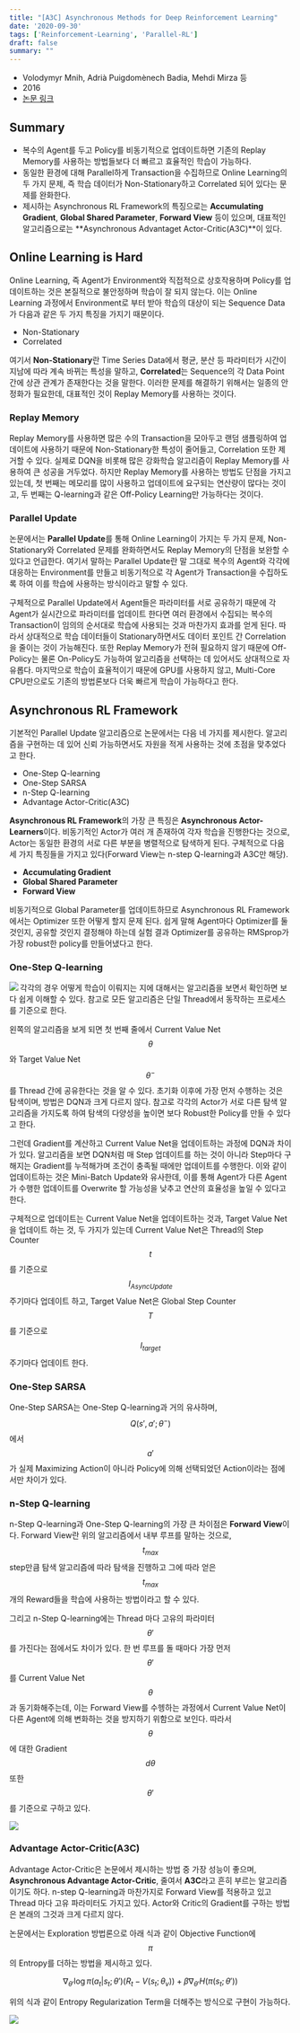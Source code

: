 ```yaml
---
title: "[A3C] Asynchronous Methods for Deep Reinforcement Learning"
date: '2020-09-30'
tags: ['Reinforcement-Learning', 'Parallel-RL']
draft: false
summary: ""
---
```


- Volodymyr Mnih, Adrià Puigdomènech Badia, Mehdi Mirza 등
- 2016
- [논문 링크](<https://arxiv.org/abs/1602.01783>)

## Summary

- 복수의 Agent를 두고 Policy를 비동기적으로 업데이트하면 기존의 Replay Memory를 사용하는 방법들보다 더 빠르고 효율적인 학습이 가능하다.
- 동일한 환경에 대해 Parallel하게 Transaction을 수집하므로 Online Learning의 두 가지 문제, 즉 학습 데이터가 Non-Stationary하고 Correlated 되어 있다는 문제를 완화한다.
- 제시하는 Asynchronous RL Framework의 특징으로는 **Accumulating Gradient**, **Global Shared Parameter**, **Forward View** 등이 있으며, 대표적인 알고리즘으로는 **Asynchronous Advantaget Actor-Critic(A3C)**이 있다.

## Online Learning is Hard

Online Learning, 즉 Agent가 Environment와 직접적으로 상호작용하며 Policy를 업데이트하는 것은 본질적으로 불안정하며 학습이 잘 되지 않는다. 이는 Online Learning 과정에서 Environment로 부터 받아 학습의 대상이 되는 Sequence Data가 다음과 같은 두 가지 특징을 가지기 때문이다.

- Non-Stationary
- Correlated

여기서 **Non-Stationary**란 Time Series Data에서 평균, 분산 등 파라미터가 시간이 지남에 따라 계속 바뀌는 특성을 말하고, **Correlated**는 Sequence의 각 Data Point 간에 상관 관계가 존재한다는 것을 말한다. 이러한 문제를 해결하기 위해서는 일종의 안정화가 필요한데, 대표적인 것이 Replay Memory를 사용하는 것이다.

### Replay Memory

Replay Memory를 사용하면 많은 수의 Transaction을 모아두고 랜덤 샘플링하여 업데이트에 사용하기 때문에 Non-Stationary한 특성이 줄어들고, Correlation 또한 제거할 수 있다. 실제로 DQN을 비롯해 많은 강화학습 알고리즘이 Replay Memory를 사용하여 큰 성공을 거두었다. 하지만 Replay Memory를 사용하는 방법도 단점을 가지고 있는데, 첫 번째는 메모리를 많이 사용하고 업데이트에 요구되는 연산량이 많다는 것이고, 두 번째는 Q-learning과 같은 Off-Policy Learning만 가능하다는 것이다.

### Parallel Update

논문에서는 **Parallel Update**를 통해 Online Learning이 가지는 두 가지 문제, Non-Stationary와 Correlated 문제를 완화하면서도 Replay Memory의 단점을 보완할 수 있다고 언급한다. 여기서 말하는 Parallel Update란 말 그대로 복수의 Agent와 각각에 대응하는 Environment를 만들고 비동기적으로 각 Agent가 Transaction을 수집하도록 하여 이를 학습에 사용하는 방식이라고 말할 수 있다.

구체적으로 Parallel Update에서 Agent들은 파라미터를 서로 공유하기 때문에 각 Agent가 실시간으로 파라미터를 업데이트 한다면 여러 환경에서 수집되는 복수의 Transaction이 임의의 순서대로 학습에 사용되는 것과 마찬가지 효과를 얻게 된다. 따라서 상대적으로 학습 데이터들이 Stationary하면서도 데이터 포인트 간 Correlation을 줄이는 것이 가능해진다. 또한 Replay Memory가 전혀 필요하지 않기 때문에 Off-Policy는 물론 On-Policy도 가능하여 알고리즘을 선택하는 데 있어서도 상대적으로 자유롭다. 마지막으로 학습이 효율적이기 때문에 GPU를 사용하지 않고, Multi-Core CPU만으로도 기존의 방법론보다 더욱 빠르게 학습이 가능하다고 한다.

## Asynchronous RL Framework

기본적인 Parallel Update 알고리즘으로 논문에서는 다음 네 가지를 제시한다. 알고리즘을 구현하는 데 있어 신뢰 가능하면서도 자원을 적게 사용하는 것에 초점을 맞추었다고 한다.

- One-Step Q-learning
- One-Step SARSA
- n-Step Q-learning
- Advantage Actor-Critic(A3C)

**Asynchronous RL Framework**의 가장 큰 특징은 **Asynchronous Actor-Learners**이다. 비동기적인 Actor가 여러 개 존재하여 각자 학습을 진행한다는 것으로, Actor는 동일한 환경의 서로 다른 부분을 병렬적으로 탐색하게 된다. 구체적으로 다음 세 가지 특징들을 가지고 있다(Forward View는 n-step Q-learning과 A3C만 해당).

- **Accumulating Gradient**
- **Global Shared Parameter**
- **Forward View**

비동기적으로 Global Parameter를 업데이트하므로 Asynchronous RL Framework에서는 Optimizer 또한 어떻게 할지 문제 된다. 쉽게 말해 Agent마다 Optimizer를 둘 것인지, 공유할 것인지 결정해야 하는데 실험 결과 Optimizer를 공유하는 RMSprop가 가장 robust한 policy를 만들어냈다고 한다.

### One-Step Q-learning

<img src="/static/images/paper-review/a3c_one_step_q_learning.png" className="w-[25em] mx-auto block" align="left" />

각각의 경우 어떻게 학습이 이뤄지는 지에 대해서는 알고리즘을 보면서 확인하면 보다 쉽게 이해할 수 있다. 참고로 모든 알고리즘은 단일 Thread에서 동작하는 프로세스를 기준으로 한다.

왼쪽의 알고리즘을 보게 되면 첫 번째 줄에서 Current Value Net $$\theta$$와 Target Value Net $$\theta^-$$를 Thread 간에 공유한다는 것을 알 수 있다. 초기화 이후에 가장 먼저 수행하는 것은 탐색이며, 방법은 DQN과 크게 다르지 않다. 참고로 각각의 Actor가 서로 다른 탐색 알고리즘을 가지도록 하여 탐색의 다양성을 높이면 보다 Robust한 Policy를 만들 수 있다고 한다.

그런데 Gradient를 계산하고 Current Value Net을 업데이트하는 과정에 DQN과 차이가 있다. 알고리즘을 보면 DQN처럼 매 Step 업데이트를 하는 것이 아니라 Step마다 구해지는 Gradient를 누적해가며 조건이 충족될 때에만 업데이트를 수행한다. 이와 같이 업데이트하는 것은 Mini-Batch Update와 유사한데, 이를 통해 Agent가 다른 Agent가 수행한 업데이트를 Overwrite 할 가능성을 낮추고 연산의 효율성을 높일 수 있다고 한다.

구체적으로 업데이트는 Current Value Net을 업데이트하는 것과, Target Value Net을 업데이트 하는 것, 두 가지가 있는데 Current Value Net은 Thread의 Step Counter $$t$$를 기준으로 $$I_{AsyncUpdate}$$ 주기마다 업데이트 하고, Target Value Net은 Global Step Counter $$T$$를 기준으로 $$I_{target}$$ 주기마다 업데이트 한다.

### One-Step SARSA

One-Step SARSA는 One-Step Q-learning과 거의 유사하며, $$Q(s',a';\theta^-)$$에서 $$a'$$가 실제 Maximizing Action이 아니라 Policy에 의해 선택되었던 Action이라는 점에서만 차이가 있다.

### n-Step Q-learning

n-Step Q-learning과 One-Step Q-learning의 가장 큰 차이점은 **Forward View**이다. Forward View란 위의 알고리즘에서 내부 루프를 말하는 것으로, $$t_{max}$$ step만큼 탐색 알고리즘에 따라 탐색을 진행하고 그에 따라 얻은 $$t_{max}$$개의 Reward들을 학습에 사용하는 방법이라고 할 수 있다.

그리고 n-Step Q-learning에는 Thread 마다 고유의 파라미터 $$\theta'$$를 가진다는 점에서도 차이가 있다. 한 번 루프를 돌 때마다 가장 먼저 $$\theta'$$를 Current Value Net $$\theta$$과 동기화해주는데, 이는 Forward View를 수헹하는 과정에서 Current Value Net이 다른 Agent에 의해 변화하는 것을 방지하기 위함으로 보인다. 따라서 $$\theta$$에 대한 Gradient $$d\theta$$ 또한 $$\theta'$$를 기준으로 구하고 있다.

<img src="/static/images/paper-review/a3c_n_step_q_learning.png" className="w-[45em] mx-auto block" />

### Advantage Actor-Critic(A3C)

Advantage Actor-Critic은 논문에서 제시하는 방법 중 가장 성능이 좋으며, **Asynchronous Advantage Actor-Critic**, 줄여서 **A3C**라고 흔히 부르는 알고리즘이기도 하다. n-step Q-learning과 마찬가지로 Forward View를 적용하고 있고 Thread 마다 고유 파라미터도 가지고 있다. Actor와 Critic의 Gradient를 구하는 방법은 본래의 그것과 크게 다르지 않다.

논문에서는 Exploration 방법론으로 아래 식과 같이 Objective Function에 $$\pi$$의 Entropy를 더하는 방법을 제시하고 있다.

$$
\nabla_{\theta'} \log \pi(a_t \lvert s_t; \theta') (R_t - V(s_t; \theta_v) ) + \beta \nabla_{\theta'} H(\pi(s_t ; \theta'))
$$

위의 식과 같이 Entropy Regularization Term을 더해주는 방식으로 구현이 가능하다.

<img src="/static/images/paper-review/a3c_actor_critic.png" className="w-[45em] mx-auto block" />